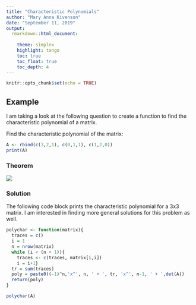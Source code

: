 ```yaml
---
title: "Characteristic Polynomials"
author: "Mary Anna Kivenson"
date: "September 11, 2019"
output:
  rmarkdown::html_document:
    
    theme: simplex
    highlight: tango
    toc: true
    toc_float: true
    toc_depth: 4
---
```


```r
knitr::opts_chunk$set(echo = TRUE)
```

## Example
I am taking a look at the following question to create a function to find the characteristic polynomial of a matrix.

Find the characteristic polynomial of the matrix:

```r
A <- rbind(c(3,2,1), c(0,1,1), c(1,2,0))
print(A)
```


### Theorem 
 
![](https://raw.githubusercontent.com/mkivenson/Computational-Mathematics/master/Discussions/Theorem_Disc3.PNG)
 
### Solution

The following code block prints the characteristic polynomial for a 3x3 matrix. I am interested in finding more general solutions for this problem as well. 

```r
polychar <- function(matrix){
  traces = c()
  i = 1
  n = nrow(matrix)
  while (i < (n + 1)){
    traces <- c(traces, matrix[i,i])
    i = i+1}
  tr = sum(traces)
  poly = paste0((-1)^n,'x^', n, ' + ', tr, 'x^', n-1, ' + ',det(A))
  return(poly)
}

polychar(A)
```

